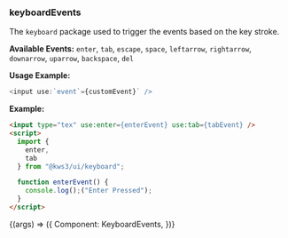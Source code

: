
<Version />

<Meta title="Utils/2. Examples/KeyboardEvents/1. Pre-defined Events" />

### keyboardEvents

The `keyboard` package used to trigger the events based on the key stroke.

**Available Events:**
`enter`, `tab`, `escape`, `space`, `leftarrow`, `rightarrow`, `downarrow`, `uparrow`, `backspace`, `del`

**Usage Example:**

```js
<input use:`event`={customEvent}` />
```

**Example:**

```html
<input type="tex" use:enter={enterEvent} use:tab={tabEvent} />
<script>
  import {
    enter,
    tab
  } from "@kws3/ui/keyboard";

  function enterEvent() {
    console.log();("Enter Pressed");
  }
</script>
```

<Story name="1. Pre-defined Events" args={{}}>
  {(args) => ({
    Component: KeyboardEvents,
  })}
</Story>
